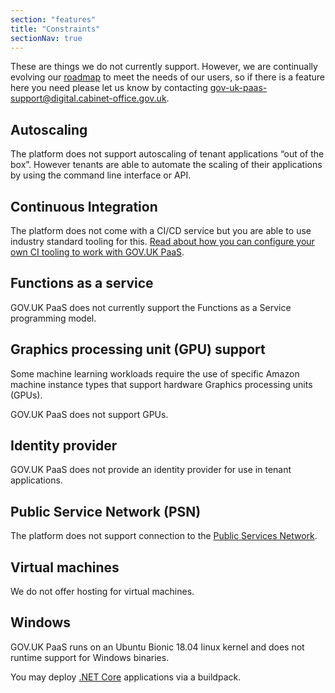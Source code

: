 ```yaml
---
section: "features"
title: "Constraints"
sectionNav: true
---
```


These are things we do not currently support. However, we are
continually evolving our [roadmap](/roadmap) to meet the needs of our
users, so if there is a feature here you need please let us know by
contacting <gov-uk-paas-support@digital.cabinet-office.gov.uk>.

Autoscaling
-----------

The platform does not support autoscaling of tenant applications “out of
the box”. However tenants are able to automate the scaling of their
applications by using the command line interface or API.

Continuous Integration
----------------------

The platform does not come with a CI/CD service but you are able to use
industry standard tooling for this. [Read about how you can configure
your own CI tooling to work with GOV.UK
PaaS](https://docs.cloud.service.gov.uk/using_ci.html#configuring-a-continuous-integration-ci-tool).

Functions as a service
----------------------

GOV.UK PaaS does not currently support the Functions as a Service
programming model.

Graphics processing unit (GPU) support
--------------------------------------

Some machine learning workloads require the use of specific Amazon
machine instance types that support hardware Graphics processing units
(GPUs).

GOV.UK PaaS does not support GPUs.

Identity provider
-----------------

GOV.UK PaaS does not provide an identity provider for use in tenant
applications.

Public Service Network (PSN)
----------------------------

The platform does not support connection to the [Public Services
Network](https://www.gov.uk/government/groups/public-services-network).

Virtual machines
----------------

We do not offer hosting for virtual machines.

Windows
-------

GOV.UK PaaS runs on an Ubuntu Bionic 18.04 linux kernel and does not
runtime support for Windows binaries.

You may deploy [.NET
Core](https://docs.cloudfoundry.org/buildpacks/dotnet-core/index.html)
applications via a buildpack.

